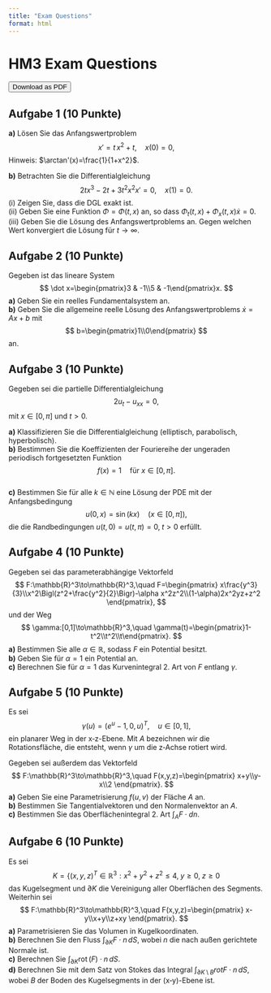 ```yaml
---
title: "Exam Questions"
format: html
---
```


# HM3 Exam Questions
<button onclick="window.print()">Download as PDF</button>

## Aufgabe 1 (10 Punkte)

**a)** Lösen Sie das Anfangswertproblem  
$$
x' = t\,x^2 + t,\quad x(0)=0,
$$
Hinweis: $\arctan'(x)=\frac{1}{1+x^2}$.

**b)** Betrachten Sie die Differentialgleichung
$$
2tx^3-2t+3t^2x^2x'=0,\quad x(1)=0.
$$
(i) Zeigen Sie, dass die DGL exakt ist.  
(ii) Geben Sie eine Funktion $\Phi=\Phi(t,x)$ an, so dass $\Phi_t(t,x)+\Phi_x(t,x)\dot x=0$.  
(iii) Geben Sie die Lösung des Anfangswertproblems an. Gegen welchen Wert konvergiert die Lösung für $t \rightarrow \infty$.

## Aufgabe 2 (10 Punkte)

Gegeben ist das lineare System
$$
\dot x=\begin{pmatrix}3 & -1\\5 & -1\end{pmatrix}x.
$$
**a)** Geben Sie ein reelles Fundamentalsystem an.  
**b)** Geben Sie die allgemeine reelle Lösung des Anfangswertproblems $\dot x=Ax+b$ mit  
$$
b=\begin{pmatrix}1\\0\end{pmatrix}
$$
an.

## Aufgabe 3 (10 Punkte)

Gegeben sei die partielle Differentialgleichung
$$
2u_t-u_{xx}=0,
$$
mit $x\in[0,\pi]$ und $t>0$.

**a)** Klassifizieren Sie die Differentialgleichung (elliptisch, parabolisch, hyperbolisch).  
**b)** Bestimmen Sie die Koeffizienten der Fouriereihe der ungeraden periodisch fortgesetzten Funktion  
$$
f(x)=1\quad \text{für } x\in [0,\pi].
$$  
**c)** Bestimmen Sie für alle $k\in\mathbb{N}$ eine Lösung der PDE mit der Anfangsbedingung
$$
u(0,x)=\sin(kx)\quad (x\in[0,\pi]),
$$
die die Randbedingungen $u(t,0)=u(t,\pi)=0,\;t>0$ erfüllt.

## Aufgabe 4 (10 Punkte)

Gegeben sei das parameterabhängige Vektorfeld 
$$
F:\mathbb{R}^3\to\mathbb{R}^3,\quad F=\begin{pmatrix} x\frac{y^3}{3}\\x^2\Bigl(z^2+\frac{y^2}{2}\Bigr)-\alpha x^2z^2\\(1-\alpha)2x^2yz+z^2 \end{pmatrix},
$$
und der Weg
$$
\gamma:[0,1]\to\mathbb{R}^3,\quad \gamma(t)=\begin{pmatrix}1-t^2\\t^2\\t\end{pmatrix}.
$$
**a)** Bestimmen Sie alle $\alpha\in\mathbb{R}$, sodass $F$ ein Potential besitzt.  
**b)** Geben Sie für $\alpha=1$ ein Potential an.  
**c)** Berechnen Sie für $\alpha=1$ das Kurvenintegral 2. Art von $F$ entlang $\gamma$.

## Aufgabe 5 (10 Punkte)

Es sei 
$$
\gamma(u)=(e^u-1,0,u)^T,\quad u\in[0,1],
$$
ein planarer Weg in der x‑z-Ebene. Mit $A$ bezeichnen wir die Rotationsfläche, die entsteht, wenn $\gamma$ um die z‑Achse rotiert wird.

Gegeben sei außerdem das Vektorfeld 
$$
F:\mathbb{R}^3\to\mathbb{R}^3,\quad F(x,y,z)=\begin{pmatrix} x+y\\y-x\\2 \end{pmatrix}.
$$
**a)** Geben Sie eine Parametrisierung $f(u,v)$ der Fläche $A$ an.  
**b)** Bestimmen Sie Tangentialvektoren und den Normalenvektor an $A$.  
**c)** Bestimmen Sie das Oberflächenintegral 2. Art $\int_A F\cdot dn$.

## Aufgabe 6 (10 Punkte)

Es sei 
$$
K=\{(x,y,z)^T\in\mathbb{R}^3 : x^2+y^2+z^2\leq4,\; y\geq0,\; z\geq0
$$
das Kugelsegment und $\partial K$ die Vereinigung aller Oberflächen des Segments.  
Weiterhin sei 
$$
F:\mathbb{R}^3\to\mathbb{R}^3,\quad F(x,y,z)=\begin{pmatrix} x-y\\x+y\\z+xy \end{pmatrix}.
$$
**a)** Parametrisieren Sie das Volumen in Kugelkoordinaten.  
**b)** Berechnen Sie den Fluss $\int_{\partial K}F\cdot n\,dS$, wobei $n$ die nach außen gerichtete Normale ist.  
**c)** Berechnen Sie $\int_{\partial K}\operatorname{rot}(F)\cdot n\,dS$.  
**d)** Berechnen Sie mit dem Satz von Stokes das Integral $\int_{\partial K\setminus B}rot F\cdot n\,dS$, wobei $B$ der Boden des Kugelsegments in der (x‑y)-Ebene ist.
